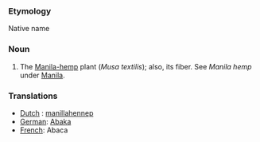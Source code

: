 ===Etymology===
Native name
===Noun=== 
#The [[Manila-hemp]] plant (''Musa textilis''); also, its fiber. See ''Manila hemp'' under [[Manila]].

===Translations===
*[[Dutch]] : [[manillahennep]]
*[[German]]: [[Abaka]]
*[[French]]: Abaca